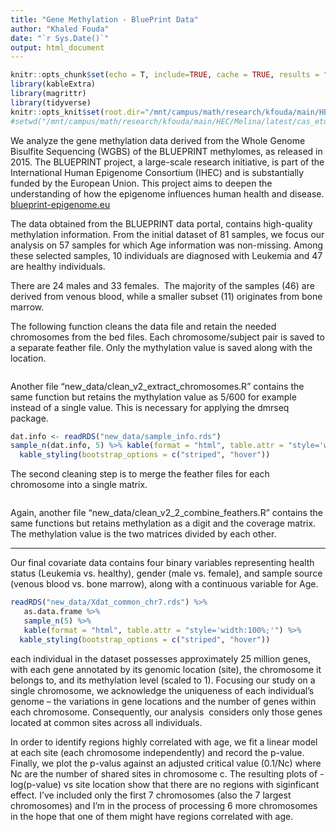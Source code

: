 ```yaml
---
title: "Gene Methylation - BluePrint Data"
author: "Khaled Fouda"
date: "`r Sys.Date()`"
output: html_document
---
```



```r
knitr::opts_chunk$set(echo = T, include=TRUE, cache = TRUE, results = "hold", eval = F)
library(kableExtra)
library(magrittr)
library(tidyverse)
knitr::opts_knit$set(root.dir="/mnt/campus/math/research/kfouda/main/HEC/Melina/latest/cas_etude/")
#setwd("/mnt/campus/math/research/kfouda/main/HEC/Melina/latest/cas_etude/")
```




We analyze the gene methylation data derived from the Whole Genome Bisulfite Sequencing (WGBS) of the BLUEPRINT methylomes, as released in 2015. The BLUEPRINT project, a large-scale research initiative, is part of the International Human Epigenome Consortium (IHEC) and is substantially funded by the European Union. This project aims to deepen the understanding of how the epigenome influences human health and disease. [blueprint-epigenome.eu](https://blueprint-epigenome.eu/) 

The data obtained from the BLUEPRINT data portal, contains high-quality methylation information. From the initial dataset of 81 samples, we focus our analysis on 57 samples for which Age information was non-missing. Among these selected samples, 10 individuals are diagnosed with Leukemia and 47 are healthy individuals.

There are 24 males and 33 females.  The majority of the samples (46) are derived from venous blood, while a smaller subset (11) originates from bone marrow.

The following function cleans the data file and retain the needed chromosomes from the bed files. Each chromosome/subject pair is saved to a separate feather file. Only the mythylation value is saved along with the location.

```r

```

Another file "new_data/clean_v2_extract_chromosomes.R" contains the same function but retains the mythylation value as 5/600 for example instead of a single value. This is necessary for applying the dmrseq package.

```r

dat.info <- readRDS("new_data/sample_info.rds")
sample_n(dat.info, 5) %>% kable(format = "html", table.attr = "style='width:100%;'")%>%
  kable_styling(bootstrap_options = c("striped", "hover"))


```
The second cleaning step is to merge the feather files for each chromosome into a single matrix. 

```r

```
Again, another file "new_data/clean_v2_2_combine_feathers.R" contains the same functions but retains methylation as a digit and the coverage matrix. The methylation value is the two matrices divided by each other.



-----

Our final covariate data contains four binary variables representing health status (Leukemia vs. healthy), gender (male vs. female), and sample source (venous blood vs. bone marrow), along with a continuous variable for Age.

```r

readRDS("new_data/Xdat_common_chr7.rds") %>%
   as.data.frame %>% 
   sample_n(5) %>%
   kable(format = "html", table.attr = "style='width:100%;'") %>%
  kable_styling(bootstrap_options = c("striped", "hover"))


```


each individual in the dataset possesses approximately 25 million genes, with each gene annotated by its genomic location (site), the chromosome it belongs to, and its methylation level (scaled to 1). Focusing our study on a single chromosome, we acknowledge the uniqueness of each individual's genome – the variations in gene locations and the number of genes within each chromosome. Consequently, our analysis  considers only those genes located at common sites across all individuals.

In order to identify regions highly correlated with age, we fit a linear model at each site (each chromosome independently) and record the p-value. Finally, we plot the p-valus against an adjusted critical value (0.1/Nc) where Nc are the number of shared sites in chromosome c. The resulting plots of -log(p-value) vs site location show that there are no regions with siginficant effect. I've included only the first 7 chromosomes (also the 7 largest chromosomes) and I'm in the process of processing 6 more chromosomes in the hope that one of them might have regions correlated with age.

